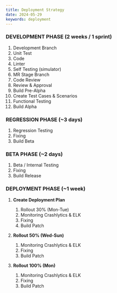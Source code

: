 ```yaml
---
title: Deployment Strategy
date: 2024-05-29
keywords: deployment
---
```


### DEVELOPMENT PHASE (2 weeks / 1 sprint)

1. Development Branch
2. Unit Test
3. Code
4. Linter
5. Self Testing (simulator)
6. MR Stage Branch
7. Code Review
8. Review & Approval
9. Build Pre-Alpha
10. Create Test Cases & Scenarios
11. Functional Testing
12. Build Alpha

### REGRESSION PHASE (~3 days)
1. Regression Testing
2. Fixing
3. Build Beta

### BETA PHASE (~2 days)
1. Beta / Internal Testing
2. Fixing
3. Build Release

### DEPLOYMENT PHASE (~1 week)
1. **Create Deployment Plan**
    1. Rollout 30% (Mon-Tue)
    2. Monitoring Crashlytics & ELK
    3. Fixing
    4. Build Patch
2. **Rollout 50% (Wed-Sun)**
    1. Monitoring Crashlytics & ELK
    2. Fixing
    3. Build Patch

3. **Rollout 100% (Mon)**
    1. Monitoring Crashlytics & ELK
    2. Fixing
    3. Build Patch
